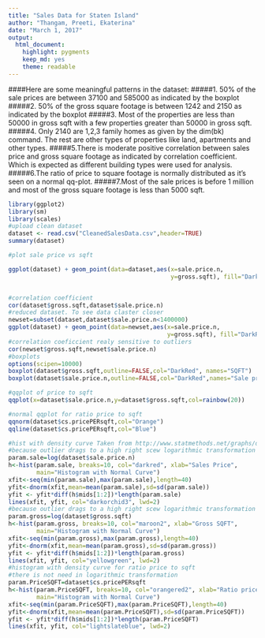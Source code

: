 ```yaml
---
title: "Sales Data for Staten Island"
author: "Thangam, Preeti, Ekaterina"
date: "March 1, 2017"
output: 
  html_document: 
    highlight: pygments
    keep_md: yes
    theme: readable
---
```


####Here are some meaningful patterns in the dataset:
#####1.	50% of the sale prices are between 37100 and 585000 as indicated by the boxplot
#####2.	50% of the gross square footage is between 1242 and 2150 as indicated by the boxplot
#####3.	Most of the properties are less than 50000 in gross sqft with a few properties greater than 50000 in gross sqft.
#####4.	Only 2140 are 1,2,3 family homes as given by the dim(bk) command. The rest are other types of properties like land, apartments and other types.
#####5.There is moderate positive correlation between sales price and gross square footage as indicated by correlation coefficient. Which is expected as different building types were used for analysis.
#####6.The ratio of price to square footage is normally distributed as it's seen on a normal qq-plot.
#####7.Most of the sale prices is before 1 million and most of the gross square footage is less than 5000 sqft.
```r
library(ggplot2)
library(sm)
library(scales)
#upload clean dataset
dataset <- read.csv("CleanedSalesData.csv",header=TRUE)
summary(dataset)

#plot sale price vs sqft

ggplot(dataset) + geom_point(data=dataset,aes(x=sale.price.n,
                                              y=gross.sqft), fill="DarkRed", shape=21)+scale_x_continuous(labels = comma)+scale_y_continuous(labels=comma)


#correlation coefficient
cor(dataset$gross.sqft,dataset$sale.price.n)
#reduced dataset. To see data claster closer
newset=subset(dataset,dataset$sale.price.n<1400000)
ggplot(dataset) + geom_point(data=newset,aes(x=sale.price.n,
                                             y=gross.sqft), fill="DarkRed", shape=21)+scale_x_continuous(labels = comma)+scale_y_continuous(labels = comma)
#correlation coeficcient realy sensitive to outliers
cor(newset$gross.sqft,newset$sale.price.n)
#boxplots
options(scipen=10000)
boxplot(dataset$gross.sqft,outline=FALSE,col="DarkRed", names="SQFT")
boxplot(dataset$sale.price.n,outline=FALSE,col="DarkRed",names="Sale price")

#qqplot of price to sqft
qqplot(x=dataset$sale.price.n,y=dataset$gross.sqft,col=rainbow(20))

#normal qqplot for ratio price to sqft
qqnorm(dataset$cs.pricePERsqft,col="Orange")
qqline(dataset$cs.pricePERsqft,col="Blue")

#hist with density curve Taken from http://www.statmethods.net/graphs/density.html
#because outlier drags to a high right scew logarithmic transformation was used
param.sale=log(dataset$sale.price.n)
h<-hist(param.sale, breaks=10, col="darkred", xlab="Sales Price", 
        main="Histogram with Normal Curve") 
xfit<-seq(min(param.sale),max(param.sale),length=40) 
yfit<-dnorm(xfit,mean=mean(param.sale),sd=sd(param.sale)) 
yfit <- yfit*diff(h$mids[1:2])*length(param.sale) 
lines(xfit, yfit, col="darkorchid3", lwd=2)
#because outlier drags to a high right scew logarithmic transformation was used
param.gross=log(dataset$gross.sqft)
h<-hist(param.gross, breaks=10, col="maroon2", xlab="Gross SQFT", 
        main="Histogram with Normal Curve") 
xfit<-seq(min(param.gross),max(param.gross),length=40) 
yfit<-dnorm(xfit,mean=mean(param.gross),sd=sd(param.gross)) 
yfit <- yfit*diff(h$mids[1:2])*length(param.gross) 
lines(xfit, yfit, col="yellowgreen", lwd=2)
#histogram with density curve for ratio price to sqft
#there is not need in logarithmic transformation
param.PriceSQFT=dataset$cs.pricePERsqft
h<-hist(param.PriceSQFT, breaks=10, col="orangered2", xlab="Ratio price to sqft", 
        main="Histogram with Normal Curve") 
xfit<-seq(min(param.PriceSQFT),max(param.PriceSQFT),length=40) 
yfit<-dnorm(xfit,mean=mean(param.PriceSQFT),sd=sd(param.PriceSQFT)) 
yfit <- yfit*diff(h$mids[1:2])*length(param.PriceSQFT) 
lines(xfit, yfit, col="lightslateblue", lwd=2)

```
